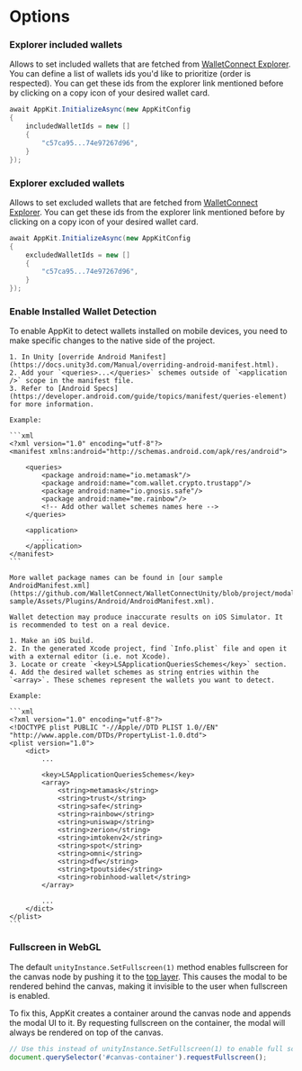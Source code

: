 
# Options

### Explorer included wallets

Allows to set included wallets that are fetched from [WalletConnect Explorer](https://walletconnect.com/explorer?type=wallet). You can define a list of wallets ids you'd like to prioritize (order is respected). You can get these ids from the explorer link mentioned before by clicking on a copy icon of your desired wallet card.

```csharp
await AppKit.InitializeAsync(new AppKitConfig
{
    includedWalletIds = new []
    {
        "c57ca95...74e97267d96",
    }
});
```

### Explorer excluded wallets

Allows to set excluded wallets that are fetched from [WalletConnect Explorer](https://walletconnect.com/explorer?type=wallet). You can get these ids from the explorer link mentioned before by clicking on a copy icon of your desired wallet card.

```csharp
await AppKit.InitializeAsync(new AppKitConfig
{
    excludedWalletIds = new []
    {
        "c57ca95...74e97267d96",
    }
});
```

### Enable Installed Wallet Detection

To enable AppKit to detect wallets installed on mobile devices, you need to make specific changes to the native side of the project.

<Tabs>
<TabItem value="unity-installed-wallets-android" label="Android">

    1. In Unity [override Android Manifest](https://docs.unity3d.com/Manual/overriding-android-manifest.html).
    2. Add your `<queries>...</queries>` schemes outside of `<application />` scope in the manifest file.
    3. Refer to [Android Specs](https://developer.android.com/guide/topics/manifest/queries-element) for more information.

    Example:

    ```xml
    <?xml version="1.0" encoding="utf-8"?>
    <manifest xmlns:android="http://schemas.android.com/apk/res/android">

        <queries>
            <package android:name="io.metamask"/>
            <package android:name="com.wallet.crypto.trustapp"/>
            <package android:name="io.gnosis.safe"/>
            <package android:name="me.rainbow"/>
            <!-- Add other wallet schemes names here -->
        </queries>

        <application>
            ...
        </application>
    </manifest>
    ```

    More wallet package names can be found in [our sample AndroidManifest.xml](https://github.com/WalletConnect/WalletConnectUnity/blob/project/modal-sample/Assets/Plugins/Android/AndroidManifest.xml).

</TabItem>
<TabItem value="unity-installed-wallets-ios" label="iOS">

    Wallet detection may produce inaccurate results on iOS Simulator. It is recommended to test on a real device.

    1. Make an iOS build.
    2. In the generated Xcode project, find `Info.plist` file and open it with a external editor (i.e. not Xcode).
    3. Locate or create `<key>LSApplicationQueriesSchemes</key>` section.
    4. Add the desired wallet schemes as string entries within the `<array>`. These schemes represent the wallets you want to detect.

    Example:

    ```xml
    <?xml version="1.0" encoding="utf-8"?>
    <!DOCTYPE plist PUBLIC "-//Apple//DTD PLIST 1.0//EN" "http://www.apple.com/DTDs/PropertyList-1.0.dtd">
    <plist version="1.0">
        <dict>
            ...

            <key>LSApplicationQueriesSchemes</key>
            <array>
                <string>metamask</string>
                <string>trust</string>
                <string>safe</string>
                <string>rainbow</string>
                <string>uniswap</string>
                <string>zerion</string>
                <string>imtokenv2</string>
                <string>spot</string>
                <string>omni</string>
                <string>dfw</string>
                <string>tpoutside</string>
                <string>robinhood-wallet</string>
            </array>

            ...
        </dict>
    </plist>
    ```

</TabItem>
</Tabs>


### Fullscreen in WebGL

The default `unityInstance.SetFullscreen(1)` method enables fullscreen for the canvas node by pushing
it to the [top layer](https://developer.mozilla.org/en-US/docs/Glossary/Top_layer).
This causes the modal to be rendered behind the canvas, making it invisible to the user when fullscreen is enabled.

To fix this, AppKit creates a container around the canvas node and appends the modal UI to it.
By requesting fullscreen on the container, the modal will always be rendered on top of the canvas.

```javascript
// Use this instead of unityInstance.SetFullscreen(1) to enable full screen
document.querySelector('#canvas-container').requestFullscreen();
```

